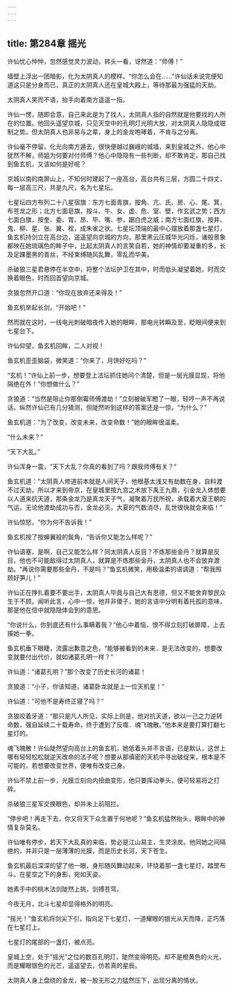 ```yaml
---
---
---
```

title: 第284章 摇光
---





许仙忧心忡忡，忽然感觉灵力波动，转头一看，讶然道：“师傅！”

墙壁上浮出一团暗影，化为太阴真人的模样。“你怎么会在……”许仙话未说完便知道这只是分身而已，真正的太阴真人还在皇城大殿上，等待那最为强猛的天劫。

太阴真人笑而不语，抬手向着南方遥遥一指。

许仙一愣，随即会意，自己来此是为了找人，太阴真人指的自然就是他要找的人所在的位置。他回头遥望京城，只见天空中的孔明灯光明大放，对太阴真人隐隐成钳制之势。但太阴真人也非易与之辈，身上的金龙咆哮着，不肯与之分离。

许仙毫不停留，化光向南方遁去，很快便越过巍峨的城墙，来到皇城之外，他心中犹然不解，师姐为何要对付师傅？他心中隐隐有一些判断，却不敢肯定，那自己找到鱼玄机，又该如何是好呢？

京城以南的南屏山上，不知何时建起了一座高台，高台共有三层，方圆二十四丈，每一层高三尺，共是九尺，名为七星坛。

七星坛四方布列二十八星宿旗：东方七面青旗，按角、亢、氏、房、心、尾、箕，布苍龙之形；北方七面皂旗，按斗、牛、女、虚、危、室、壁，作玄武之势；西方七面白旗，按奎、委、胃、昂、毕、嘴、参，踞白虎之威；南方七面红旗，按井、鬼、柳、星、张、翼、栓，成朱雀之状。七星坛顶端的最中心摆放着那盏七星灯，鱼玄机持剑立在高台边，遥遥望向京城的方向，那里黑云压城华光闪烁，诸般景象都映在她琉璃色的眸子中，比起太阴真人的言笑自若，她的神情却要凝重的多，长及足踝墨黑的青丝，不经束缚随风乱舞，零乱而华美。

杀破狼三星君悬停在半空中，将整个法坛护卫在其中，时而低头凝望着她，时而交换着眼色，时而回首望向京城。

贪狼忽然开口道：“你现在放弃还来得及！”

鱼玄机举起长剑，“开始吧！”

然而就在这时，一线电光刺破暗夜传入她的眼眸，那电光转瞬及至，眨眼间便来到七星台下。

许仙仰望，鱼玄机回眸，二人对视！

鱼玄机歪歪脑袋，微笑道：“你来了，月饼好吃吗？”

“玄机！”许仙上前一步，想要登上法坛抓住她问个清楚，但是一层光膜显现，将他隔绝在外！“你想做什么？”

贪狼道：“当然是阻止你那倒霉师傅渡劫！”立刻被破军瞪了一眼，轻哼一声不再说话。纵然许仙已有几分猜测，但陡然听到这样的答案还是一惊，“为什么？”

鱼玄机道：“为了改变，改变未来，改变命数！”她的眼眸很温柔。

“什么未来？”

“天下大乱。”

许仙浑身一震，“天下大乱？你真的看到了吗？跟我师傅有关？”

鱼玄机道：“太阴真人修道前本就是人间天子，他根基太浅又有劫数在身，自料渡不过天劫，所以才来到帝京，在皇城里按九宫之术放下禹王九鼎，引金龙入体想要以人道来抗天道，那条金龙乃是真龙天子气，凝聚着万民所祝，承载着大夏王朝的气运，无论他渡劫成功与否，金龙必灭，大夏的气数消尽，乱世很快就会来临！”

许仙惊怒，“你为何不告诉我！”

鱼玄机按了按蝉翼般的鬓角，“告诉你又能怎么样呢？”

许仙语塞，是啊，自己又能怎么样？同太阴真人反目？不炼那些金丹？就算是反目，他也不可能敌得过太阴真人，就算是不炼那些金丹，太阴真人也不会放弃渡劫。“再说你需要那些金丹，不是吗？”鱼玄机微笑，用极温柔的语调道：“帮我照顾好笋儿！”

许仙正在挣扎着要不要出手，太阴真人毕竟与自己大有恩德，但又不能舍弃黎民众生于不顾。闻听此言，心中一惊，他并非傻子，她的言语中分明有着托孤的意味，那是他在信中就隐隐体会到的意思。

“你说什么，你到底还有什么事瞒着我？”他心中着恼，恨不得立刻打破屏障，上去揍她一拳。

鱼玄机垂下眼睫，流露出歉意之色，“能够被看到的未来．是无法改变的，想要改变就要付出代价，就如诸葛孔明一样？”

许仙道：“诸葛孔明？”那个改变了历史长河的诸葛！

贪狼道：“小子，你该知道，诸葛卧龙就是上一位天机星！”

许仙道：“可他不是寿终正寝了吗？”

贪狼咬着牙道：“那只是凡人所见，实际上则是，他对抗天道，欲以一己之力逆转命数，强自延续二十载寿命，终于遭到了反噬．魂飞魄散。”他本来是要打算打翻七星灯的。

魂飞魄散！许仙陡然望向高台上的鱼玄机，她低着头并不言语，已是默认，这世上哪有轻轻松松就逆天改命的法子呢？想要从那缜密的天机中寻出破绽来，根本是不可能的，若想要改变世界，便唯有改变己身。

许仙不禁上前一步，光膜立刻向内扭曲变形，他只要挥动拳头，便可轻易将之打碎。

杀破狼三星军交换眼色，却并未上前阻拦。

“停步吧！再走下去，你又将天下众生置于何地呢？”鱼玄机猛然抬头，眼眸中的神情复杂莫名。

许仙唯有停步，若天下大乱真的来临，势必是江山易主，生灵涂炭。他同她之间隔绝的，并非只是一层薄薄的光膜，而是历史长河，天下苍生。

鱼玄机最后深深的望了他一眼，身形随风舞动起来，环绕着那一盏七星灯，踏罡布斗。在星空之下的身影，宛如天姿。

她素手中的桃木法剑陡然上挑，剑搏苍穹。

今夜无月，北斗七星却显得格外的明亮。

“摇光！”鱼玄机将剑尖下引，指向足下七星灯，一道耀眼的银光从天而降，正巧落在七星灯上。

七星灯的尾部的一盏灯，被点亮。

皇城上空，处于“摇光”之位的数百孔明灯，陡然变得明亮。却不是橙黄色的火光，而是耀眼银色的光芒，遥遥望去，仿若真的星辰。

太阴真人身上盘绕的金龙，被一股无形之力猛然压下，出现分离的情状。